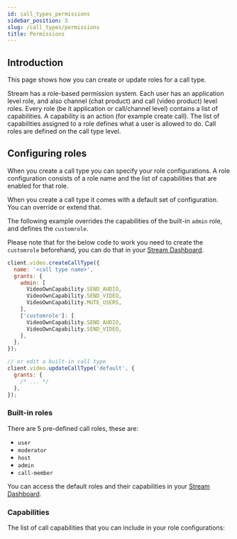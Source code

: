 ```yaml
---
id: call_types_permissions
sidebar_position: 3
slug: /call_types/permissions
title: Permissions
---
```




## Introduction

This page shows how you can create or update roles for a call type.

Stream has a role-based permission system. Each user has an application level role, and also channel (chat product) and call (video product) level roles. Every role (be it application or call/channel level) contains a list of capabilities. A capability is an action (for example create call). The list of capabilities assigned to a role defines what a user is allowed to do. Call roles are defined on the call type level.

## Configuring roles

When you create a call type you can specify your role configurations. A role configuration consists of a role name and the list of capabilities that are enabled for that role.

When you create a call type it comes with a default set of configuration. You can override or extend that.

The following example overrides the capabilities of the built-in `admin` role, and defines the `customrole`.

Please note that for the below code to work you need to create the `customrole` beforehand, you can do that in your [Stream Dashboard](https://dashboard.getstream.io/).

<Tabs groupId="examples">
<TabItem value="js" label="JavaScript">

```js
client.video.createCallType({
  name: '<call type name>',
  grants: {
    admin: [
      VideoOwnCapability.SEND_AUDIO,
      VideoOwnCapability.SEND_VIDEO,
      VideoOwnCapability.MUTE_USERS,
    ],
    ['customrole']: [
      VideoOwnCapability.SEND_AUDIO,
      VideoOwnCapability.SEND_VIDEO,
    ],
  },
});

// or edit a built-in call type
client.video.updateCallType('default', {
  grants: {
    /* ... */
  },
});
```

</TabItem>
</Tabs>

### Built-in roles

There are 5 pre-defined call roles, these are:

- `user`
- `moderator`
- `host`
- `admin`
- `call-member`

You can access the default roles and their capabilities in your [Stream Dashboard](https://dashboard.getstream.io/).

### Capabilities

The list of call capabilities that you can include in your role configurations:

<CallCapabilities />
